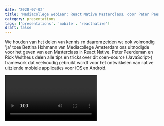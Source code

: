 ```yaml
---
date: '2020-07-02'
title: 'Mediacollege webinar: React Native Masterclass, door Peter Peerdeman en Rick Woltheus'
category: presentations
tags: ['presentations', 'mobile', 'reactnative']
draft: false
---
```


We houden van het delen van kennis en daarom zeiden we ook volmondig 'ja' toen Bettina Hohmann van Mediacollege Amsterdam ons uitnodigde voor het geven van een Masterclass in React Native. Peter Peerdeman en Rick Woltheus delen alle tips en tricks over dit open-source (JavaScript-) framework dat veelvoudig gebruikt wordt voor het ontwikkelen van native uitziende mobiele applicaties voor iOS en Android.

<Video id="G0Vw0d64vv4" mediaprovider="youtube"/>

